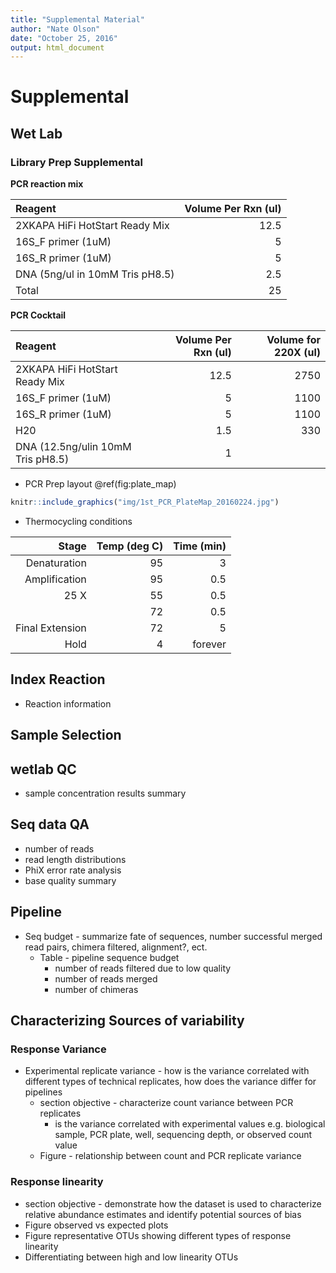 ```yaml
---
title: "Supplemental Material"
author: "Nate Olson"
date: "October 25, 2016"
output: html_document
---
```


# Supplemental
## Wet Lab
### Library Prep Supplemental 
__PCR reaction mix__  

| Reagent | Volume Per Rxn (ul)|
|:-|-:|
|2XKAPA HiFi HotStart Ready Mix|    12.5 |
|16S_F primer (1uM)|    5 |
|16S_R primer (1uM)|    5|
|DNA (5ng/ul in 10mM Tris pH8.5)|   2.5|
| Total   | 25|

__PCR Cocktail__  

| Reagent | Volume Per Rxn (ul)| Volume for 220X (ul) |
|:-|-:|-:|
|2XKAPA HiFi HotStart Ready Mix|    12.5 | 2750|
|16S_F primer (1uM)|    5 | 1100 |
|16S_R primer (1uM)|    5| 1100 |
|H20|      1.5| 330 |
| DNA (12.5ng/ulin 10mM Tris pH8.5)   | 1 ||

* PCR Prep layout \@ref(fig:plate_map)  

```r
knitr::include_graphics("img/1st_PCR_PlateMap_20160224.jpg")
```


* Thermocycling conditions 

|Stage | Temp (deg C) | Time (min) |
|-:|-:|-:|
|Denaturation |95 | 3  |
|Amplification |95 | 0.5|
|25 X |55 | 0.5|
|   |72 | 0.5|
|Final Extension|72 |   5|
|Hold |4|     forever|

## Index Reaction
* Reaction information 

## Sample Selection

## wetlab QC

* sample concentration results summary

## Seq data QA

* number of reads
* read length distributions
* PhiX error rate analysis
* base quality summary 

## Pipeline 

* Seq budget - summarize fate of sequences, number successful merged read pairs, chimera filtered, alignment?, ect.
    * Table - pipeline sequence budget
        * number of reads filtered due to low quality
        * number of reads merged
        * number of chimeras

## Characterizing Sources of variability
### Response Variance
* Experimental replicate variance - how is the variance correlated with different types of technical replicates, how does the variance differ for pipelines
    * section objective - characterize count variance between PCR replicates  
        * is the variance correlated with experimental values e.g. biological sample, PCR plate, well, sequencing depth, or observed count value  
    * Figure - relationship between count and PCR replicate variance
    

### Response linearity 
* section objective - demonstrate how the dataset is used to characterize relative abundance estimates and identify potential sources of bias
* Figure observed vs expected plots
* Figure representative OTUs showing different types of response linearity
* Differentiating between high and low linearity OTUs